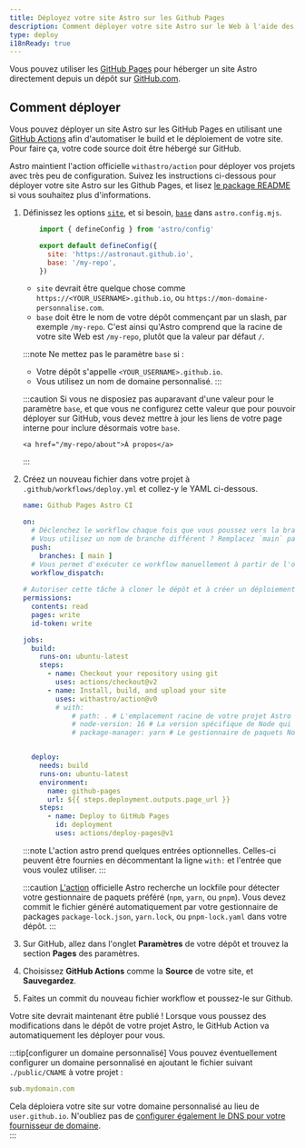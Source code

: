 ```yaml
---
title: Déployez votre site Astro sur les Github Pages
description: Comment déployer votre site Astro sur le Web à l'aide des Github Pages.
type: deploy
i18nReady: true
---
```


Vous pouvez utiliser les [GitHub Pages](https://pages.github.com/) pour héberger un site Astro directement depuis un dépôt sur [GitHub.com](https://github.com/).

## Comment déployer

Vous pouvez déployer un site Astro sur les GitHub Pages en utilisant une [GitHub Actions](https://github.com/features/actions) afin d'automatiser le build et le déploiement de votre site. Pour faire ça, votre code source doit être hébergé sur GitHub.

Astro maintient l'action officielle `withastro/action` pour déployer vos projets avec très peu de configuration. Suivez les instructions ci-dessous pour déployer votre site Astro sur les Github Pages, et lisez [le package README](https://github.com/withastro/action) si vous souhaitez plus d'informations.

1. Définissez les options [`site`](/fr/reference/configuration-reference/#site), et si besoin, [`base`](/fr/reference/configuration-reference/#base) dans `astro.config.mjs`.

    ```js title="astro.config.mjs" ins={4-5}
        import { defineConfig } from 'astro/config'
   
        export default defineConfig({
          site: 'https://astronaut.github.io',
          base: '/my-repo',
        })
    ```
    - `site` devrait être quelque chose comme `https://<YOUR_USERNAME>.github.io`, ou `https://mon-domaine-personnalise.com`.
    - `base` doit être le nom de votre dépôt commençant par un slash, par exemple `/my-repo`. C'est ainsi qu'Astro comprend que la racine de votre site Web est `/my-repo`, plutôt que la valeur par défaut `/`.
    
    :::note
    Ne mettez pas le paramètre `base` si :

    - Votre dépôt s'appelle `<YOUR_USERNAME>.github.io`.
    - Vous utilisez un nom de domaine personnalisé.
    :::

    :::caution
   Si vous ne disposiez pas auparavant d'une valeur pour le paramètre `base`, et que vous ne configurez cette valeur que pour pouvoir déployer sur GitHub, vous devez mettre à jour les liens de votre page interne pour inclure désormais votre `base`.

    ```astro
    <a href="/my-repo/about">À propos</a>
    ```
    :::

2. Créez un nouveau fichier dans votre projet à `.github/workflows/deploy.yml` et collez-y le YAML ci-dessous.

    ```yaml title="deploy.yml"
    name: Github Pages Astro CI

    on:
      # Déclenchez le workflow chaque fois que vous poussez vers la branche `main`
      # Vous utilisez un nom de branche différent ? Remplacez `main` par le nom de votre branche
      push:
        branches: [ main ]
      # Vous permet d'exécuter ce workflow manuellement à partir de l'onglet Actions sur GitHub.
      workflow_dispatch:
      
    # Autoriser cette tâche à cloner le dépôt et à créer un déploiement de page
    permissions:
      contents: read
      pages: write
      id-token: write

    jobs:
      build:
        runs-on: ubuntu-latest
        steps:
          - name: Checkout your repository using git
            uses: actions/checkout@v2          
          - name: Install, build, and upload your site
            uses: withastro/action@v0
            # with:
                # path: . # L'emplacement racine de votre projet Astro dans le dépôt. (facultatif)
                # node-version: 16 # La version spécifique de Node qui doit être utilisée pour build votre site. La valeur par défaut est 16. (facultatif)
                # package-manager: yarn # Le gestionnaire de paquets Node qui doit être utilisé pour installer les dépendances et build votre site. Détecté automatiquement en fonction de votre lockfile. (facultatif)


      deploy:
        needs: build
        runs-on: ubuntu-latest
        environment:
          name: github-pages
          url: ${{ steps.deployment.outputs.page_url }}
        steps:
          - name: Deploy to GitHub Pages
            id: deployment
            uses: actions/deploy-pages@v1
    ```

    :::note
    L'action astro prend quelques entrées optionnelles. Celles-ci peuvent être fournies en décommentant la ligne `with:` et l'entrée que vous voulez utiliser.
    :::

    :::caution
   [L'action](https://github.com/withastro/action) officielle Astro recherche un lockfile pour détecter votre gestionnaire de paquets préféré (`npm`, `yarn`, ou `pnpm`). Vous devez commit le fichier généré automatiquement par votre gestionnaire de packages `package-lock.json`, `yarn.lock`, ou `pnpm-lock.yaml` dans votre dépôt.
    :::

3. Sur GitHub, allez dans l'onglet **Paramètres** de votre dépôt et trouvez la section **Pages** des paramètres.  

4. Choisissez **GitHub Actions** comme la **Source** de votre site, et **Sauvegardez**.

5. Faites un commit du nouveau fichier workflow et poussez-le sur Github.
  
Votre site devrait maintenant être publié ! Lorsque vous poussez des modifications dans le dépôt de votre projet Astro, le GitHub Action va automatiquement les déployer pour vous.

:::tip[configurer un domaine personnalisé]
Vous pouvez éventuellement configurer un domaine personnalisé en ajoutant le fichier suivant `./public/CNAME` à votre projet : 

```js title="public/CNAME"
sub.mydomain.com
```

Cela déploiera votre site sur votre domaine personnalisé au lieu de `user.github.io`. N'oubliez pas de [configurer également le DNS pour votre fournisseur de domaine](https://docs.github.com/en/pages/configuring-a-custom-domain-for-your-github-pages-site/managing-a-custom-domain-for-your-github-pages-site#configuring-a-subdomain).   
:::
